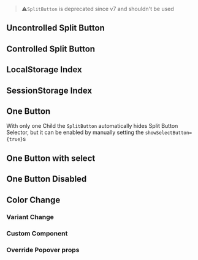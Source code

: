 

<Meta of={SplitButtonStories} />

> ⚠️`SplitButton` is deprecated since v7 and shouldn't be used

## Uncontrolled Split Button

<Canvas of={SplitButtonStories.Uncontrolled} />

## Controlled Split Button

<Canvas of={SplitButtonStories.Controlled} />

## LocalStorage Index

<Canvas of={SplitButtonStories.LocalStorageIndex} />

## SessionStorage Index

<Canvas of={SplitButtonStories.SessionStorageIndex} />

## One Button

With only one Child the `SplitButton` automatically hides Split Button Selector, but it can be enabled by manually setting the `showSelectButton={true}`s

<Canvas of={SplitButtonStories.OneChild} />

## One Button with select

<Canvas of={SplitButtonStories.OneChildWithSelect} />

## One Button Disabled

<Canvas of={SplitButtonStories.OneChildDisabled} />

## Color Change

<Canvas of={SplitButtonStories.ColorChange} />

### Variant Change

<Canvas of={SplitButtonStories.VariantChange} />

### Custom Component

<Canvas of={SplitButtonStories.CustomComponent} />

### Override Popover props

<Canvas of={SplitButtonStories.OverridePopoverProps} />
